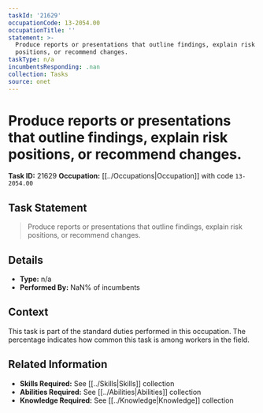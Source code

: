 ```yaml
---
taskId: '21629'
occupationCode: 13-2054.00
occupationTitle: ''
statement: >-
  Produce reports or presentations that outline findings, explain risk
  positions, or recommend changes.
taskType: n/a
incumbentsResponding: .nan
collection: Tasks
source: onet
---
```

# Produce reports or presentations that outline findings, explain risk positions, or recommend changes.

**Task ID:** 21629
**Occupation:** [[../Occupations|Occupation]] with code `13-2054.00`

## Task Statement

> Produce reports or presentations that outline findings, explain risk positions, or recommend changes.

## Details

- **Type:** n/a
- **Performed By:** NaN% of incumbents

## Context

This task is part of the standard duties performed in this occupation. The percentage indicates how common this task is among workers in the field.

## Related Information

- **Skills Required:** See [[../Skills|Skills]] collection
- **Abilities Required:** See [[../Abilities|Abilities]] collection
- **Knowledge Required:** See [[../Knowledge|Knowledge]] collection
